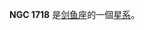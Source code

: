 {{NGCInfoBox|NGCID=NGC 1718|發現者=約翰·弗里德里希·威廉·赫歇爾|發現日期=1834年11月2日|其他編號=ESO 85-SC10|曆元=J2000.0|赤經=4時52分25.4秒
|赤緯=-67°3'3"|星座=剑鱼座|星體=星系|星等=12.3|表面亮度=|藍等=}}

'''NGC 1718''' 是[[剑鱼座|剑鱼座]]的一個[[星系|星系]]。

{{NGCReference|1718}}
{{Catalogs|NGC=1718}}